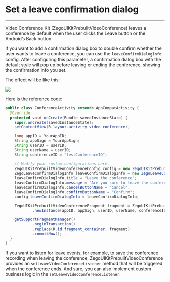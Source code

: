 # Set a leave confirmation dialog

- - -


Video Conference Kit (ZegoUIKitPrebuiltVideoConference) leaves a conference by default when the user clicks the Leave button or the Android’s Back button.

If you want to add a confirmation dialog box to double confirm whether the user wants to leave a conference, you can use the `leaveConfirmDialogInfo` config. After configuring this parameter, a confirmation dialog box with the default style will pop up before leaving or ending the conference, showing the confirmation info you set.

The effect will be like this:

<Frame width="200" height="auto" >
  <img src="https://storage.zego.im/sdk-doc/Pics/ZegoUIKit/conference/leave.gif" />
</Frame>

Here is the reference code:

```java {15-20}
public class ConferenceActivity extends AppCompatActivity {
  @Override
  protected void onCreate(Bundle savedInstanceState) {
    super.onCreate(savedInstanceState);
    setContentView(R.layout.activity_video_conference);

    long appID = YourAppID;
    String appSign = YourAppSign;
    String userID = userID;
    String userName = userID;
    String conferenceID = "testConferenceID";

    // Modify your custom configurations here.
    ZegoUIKitPrebuiltVideoConferenceConfig config = new ZegoUIKitPrebuiltVideoConferenceConfig();
    ZegoLeaveConfirmDialogInfo leaveConfirmDialogInfo = new ZegoLeaveConfirmDialogInfo();
    leaveConfirmDialogInfo.title = "Leave the conference";
    leaveConfirmDialogInfo.message = "Are you sure to leave the conference?";
    leaveConfirmDialogInfo.cancelButtonName = "Cancel";
    leaveConfirmDialogInfo.confirmButtonName = "Confirm";
    config.leaveConfirmDialogInfo = leaveConfirmDialogInfo;

    ZegoUIKitPrebuiltVideoConferenceFragment fragment = ZegoUIKitPrebuiltVideoConferenceFragment
            .newInstance(appID, appSign, userID, userName, conferenceID, config);

    getSupportFragmentManager()
            .beginTransaction()
            .replace(R.id.fragment_container, fragment)
            .commitNow();
  }
}
```

If you want to listen for leave events, for example, to save the conference recording when leaving the conference, ZegoUIKitPrebuiltVideoConference provides an `setLeaveVideoConferenceListener` method that will be triggered when the conference ends. And sure, you can also implement custom business logic in the `setLeaveVideoConferenceListener`.
